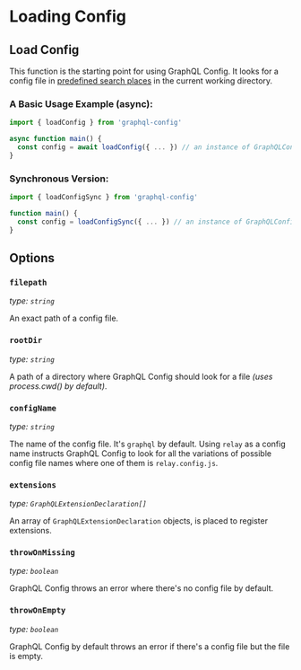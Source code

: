 # Loading Config

## Load Config

This function is the starting point for using GraphQL Config. It looks for a config file in [predefined search places](/docs/user/usage#config-search-places) in the current working directory.

### A Basic Usage Example (async):

```ts filename="ts"
import { loadConfig } from 'graphql-config'

async function main() {
  const config = await loadConfig({ ... }) // an instance of GraphQLConfig
}
```

### Synchronous Version:

```ts filename="ts"
import { loadConfigSync } from 'graphql-config'

function main() {
  const config = loadConfigSync({ ... }) // an instance of GraphQLConfig
}
```

## Options

### `filepath`

_type: `string`_

An exact path of a config file.

### `rootDir`

_type: `string`_

A path of a directory where GraphQL Config should look for a file _(uses process.cwd() by default)_.

### `configName`

_type: `string`_

The name of the config file. It's `graphql` by default. Using `relay` as a config name instructs GraphQL Config to look for all the variations of possible config file names where one of them is `relay.config.js`.

### `extensions`

_type: `GraphQLExtensionDeclaration[]`_

An array of `GraphQLExtensionDeclaration` objects, is placed to register extensions.

### `throwOnMissing`

_type: `boolean`_

GraphQL Config throws an error where there's no config file by default.

### `throwOnEmpty`

_type: `boolean`_

GraphQL Config by default throws an error if there's a config file but the file is empty.
